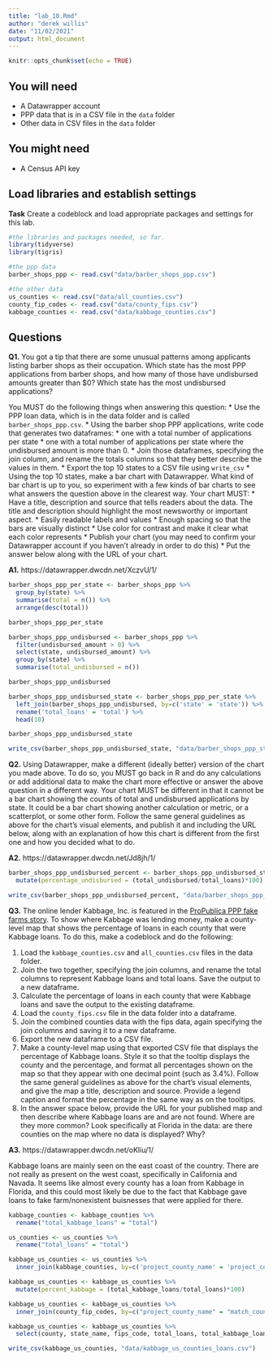 ```yaml
---
title: "lab_10.Rmd"
author: "derek willis"
date: "11/02/2021"
output: html_document
---
```


```r
knitr::opts_chunk$set(echo = TRUE)
```

## You will need

* A Datawrapper account
* PPP data that is in a CSV file in the `data` folder
* Other data in CSV files in the `data` folder

## You might need

* A Census API key

## Load libraries and establish settings

**Task** Create a codeblock and load appropriate packages and settings for this lab.
```r
#the libraries and packages needed, so far.
library(tidyverse)
library(tigris)

#the ppp data
barber_shops_ppp <- read.csv("data/barber_shops_ppp.csv")

#the other data
us_counties <- read.csv("data/all_counties.csv")
county_fip_codes <- read.csv("data/county_fips.csv")
kabbage_counties <- read.csv("data/kabbage_counties.csv")

```

## Questions

**Q1.** You got a tip that there are some unusual patterns among applicants listing barber shops as their occupation. Which state has the most PPP applications from barber shops, and how many of those have undisbursed amounts greater than $0? Which state has the most undisbursed applications?

You MUST do the following things when answering this question:
* Use the PPP loan data, which is in the data folder and is called `barber_shops_ppp.csv`.
* Using the barber shop PPP applications, write code that generates two dataframes:
  * one with a total number of applications per state
  * one with a total number of applications per state where the undisbursed amount is more than 0.
* Join those dataframes, specifying the join column, and rename the totals columns so that they better describe the values in them.
* Export the top 10 states to a CSV file using `write_csv`
* Using the top 10 states, make a bar chart with Datawrapper. What kind of bar chart is up to you, so experiment with a few kinds of bar charts to see what answers the question above in the clearest way. Your chart MUST:
  * Have a title, description and source that tells readers about the data. The title and description should highlight the most newsworthy or important aspect.
  * Easily readable labels and values
  * Enough spacing so that the bars are visually distinct
  * Use color for contrast and make it clear what each color represents
* Publish your chart (you may need to confirm your Datawrapper account if you haven't already in order to do this)
* Put the answer below along with the URL of your chart.

**A1.** https://datawrapper.dwcdn.net/XczvU/1/ 

```r
barber_shops_ppp_per_state <- barber_shops_ppp %>% 
  group_by(state) %>% 
  summarise(total = n()) %>% 
  arrange(desc(total))

barber_shops_ppp_per_state

barber_shops_ppp_undisbursed <- barber_shops_ppp %>%
  filter(undisbursed_amount > 0) %>% 
  select(state, undisbursed_amount) %>% 
  group_by(state) %>% 
  summarise(total_undisbursed = n())

barber_shops_ppp_undisbursed

barber_shops_ppp_undisbursed_state <- barber_shops_ppp_per_state %>% 
  left_join(barber_shops_ppp_undisbursed, by=c('state' = 'state')) %>% 
  rename('total_loans' = 'total') %>% 
  head(10)

barber_shops_ppp_undisbursed_state

write_csv(barber_shops_ppp_undisbursed_state, "data/barber_shops_ppp_states_undisbursed.csv") 
```

**Q2.** Using Datawrapper, make a different (ideally better) version of the chart you made above. To do so, you MUST go back in R and do any calculations or add additional data to make the chart more effective or answer the above question in a different way. Your chart MUST be different in that it cannot be a bar chart showing the counts of total and undisbursed applications by state. It could be a bar chart showing another calculation or metric, or a scatterplot, or some other form. Follow the same general guidelines as above for the chart's visual elements, and publish it and including the URL below, along with an explanation of how this chart is different from the first one and how you decided what to do.

**A2.** https://datawrapper.dwcdn.net/Jd8jh/1/

```r
barber_shops_ppp_undisbursed_percent <- barber_shops_ppp_undisbursed_state %>% 
  mutate(percentage_undisbursed = (total_undisbursed/total_loans)*100)

write_csv(barber_shops_ppp_undisbursed_percent, "data/barber_shops_ppp_undisbursed_percent.csv")
```

**Q3.** The online lender Kabbage, Inc. is featured in the [ProPublica PPP fake farms story](https://www.propublica.org/article/ppp-farms). To show where Kabbage was lending money, make a county-level map that shows the percentage of loans in each county that were Kabbage loans. To do this, make a codeblock and do the following:

1. Load the `kabbage_counties.csv` and `all_counties.csv` files in the data folder.
2. Join the two together, specifying the join columns, and rename the total columns to represent Kabbage loans and total loans. Save the output to a new dataframe.
3. Calculate the percentage of loans in each county that were Kabbage loans and save the output to the existing dataframe.
4. Load the `county_fips.csv` file in the data folder into a dataframe.
5. Join the combined counties data with the fips data, again specifying the join columns and saving it to a new dataframe.
6. Export the new dataframe to a CSV file.
7. Make a county-level map using that exported CSV file that displays the percentage of Kabbage loans. Style it so that the tooltip displays the county and the percentage, and format all percentages shown on the map so that they appear with one decimal point (such as 3.4%). Follow the same general guidelines as above for the chart's visual elements, and give the map a title, description and source. Provide a legend caption and format the percentage in the same way as on the tooltips.
8. In the answer space below, provide the URL for your published map and then describe where Kabbage loans are and are not found. Where are they more common? Look specifically at Florida in the data: are there counties on the map where no data is displayed? Why?

**A3.** https://datawrapper.dwcdn.net/oKliu/1/

Kabbage loans are mainly seen on the east coast of the country. There are not really as present on the west coast, specifically in California and Navada. It seems like almost every county has a loan from Kabbage in Florida, and this could most likely be due to the fact that Kabbage gave loans to fake farm/nonexistent buisnesses that were applied for there. 

```r
kabbage_counties <- kabbage_counties %>% 
  rename("total_kabbage_loans" = "total")

us_counties <- us_counties %>% 
  rename("total_loans" = "total")

kabbage_us_counties <- us_counties %>% 
  inner_join(kabbage_counties, by=c('project_county_name' = 'project_county_name', 'project_state' = 'project_state')) 

kabbage_us_counties <- kabbage_us_counties %>% 
  mutate(percent_kabbage = (total_kabbage_loans/total_loans)*100)

kabbage_us_counties <- kabbage_us_counties %>% 
  inner_join(county_fip_codes, by=c("project_county_name" = "match_county"))

kabbage_us_counties <- kabbage_us_counties %>% 
  select(county, state_name, fips_code, total_loans, total_kabbage_loans, percent_kabbage)

write_csv(kabbage_us_counties, "data/kabbage_us_counties_loans.csv")
```